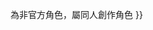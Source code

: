 {{Navbox
| name = 瑪利歐系列
| title = [[瑪利歐系列|-{zh-cn:马力欧;zh-tw:瑪利歐;zh-hk:瑪利歐;}-系列]]
| bodyclass=hlist
| belowclass=hlist
| state = {{{state|autocollapse}}}
| above = [[马力欧系列游戏列表|游戏列表]]
| image = [[File:Mario emblem.svg|75px]]
| group1 = [[超级马力欧系列|超级-{zh-cn:马力欧;zh-tw:瑪利歐;zh-hk:瑪利歐;}-]]
| list1 = {{Navbox subgroup

  |group1= 2D橫向
  |list1=
* [[超级马力欧兄弟|-{zh-cn:超级马力欧兄弟;zh-tw:超級瑪利歐兄弟;zh-hk:超級瑪利歐兄弟;}-]]
* [[超级马力欧兄弟2|2]]
* [[超级马力欧兄弟USA|USA]]
* [[超級瑪利歐兄弟3|3]]
* [[超級瑪利歐世界|世界]]
* [[超级马力欧 耀西岛|耀西岛]]

  |group2= 3D橫向
  |list2= 
* [[新超级马力欧兄弟|-{zh-cn:新 超级马力欧兄弟;zh-tw:新 超級瑪利歐兄弟;zh-hk:新 超級瑪利歐兄弟}-]]
* [[新超级马力欧兄弟Wii|Wii]]
* [[New 超級瑪利歐兄弟2|2]]
* [[新超级马力欧兄弟U|U]]
** [[新超級路易吉U]]
** [[新超级马力欧兄弟U#新 超級瑪利歐兄弟U 豪華版|豪华版]]

  |group3= 3D
  |list3=
* [[超級瑪利歐64|-{zh-cn:超级马力欧64;zh-tw:超級瑪利歐64;zh-hk:超級瑪利歐64;}-]]
** [[超级马力欧64DS|DS]]
* [[超級瑪利歐陽光|陽光]]
* [[超级马力欧银河|銀河]]
* [[超级马力欧银河2|銀河2]]
* [[超級瑪利歐3D樂園|3D樂園]]
* [[超級瑪利歐3D世界|3D世界]]
** [[超級瑪利歐3D世界+狂怒世界|+狂怒世界]]
* [[超级马力欧 奥德赛|奧德賽]]

  |group4= {{lj|超級瑪利歐樂園系列|マリオランド|-{zh-cn:大陆;zh-tw:樂園;zh-hk:樂園;}-}}
  |list4=
* [[超級瑪利歐樂園|-{zh-cn:超级马力欧大陆;zh-tw:超級瑪利歐樂園;zh-hk:超級瑪利歐樂園;}-]]
* [[超級瑪利歐樂園2 六個金幣|2 六個金幣]]

  |group5= 創作家
  |list5=
* [[超級瑪利歐創作家|-{zh-cn:超级马力欧创作家;zh-tw:超級瑪利歐創作家}-]]
* [[超級瑪利歐創作家2|2]]

  |group6= 合輯
  |list6=
* [[超级马力欧合辑|超級瑪利歐收藏輯]]
* [[超級瑪利歐兄弟 豪華版|DX]]
* {{lj|超級瑪利歐Advance|スーパーマリオアドバンス|Advance}}
* [[超級瑪利歐 3D收藏輯|3D收藏輯]]
  }}

| group2 = 其他作品
| list2 = {{Navbox subgroup
  |group1 = [[马力欧系列角色扮演游戏列表|角色扮演]]
  |list1 =
* [[超级马力欧RPG|-{zh-cn:超级马力欧RPG;zh-tw:超級瑪利歐RPG;zh-hk:超級瑪利歐RPG;}-]]
* [[马力欧系列角色扮演游戏列表|-{zh-cn:纸片马力欧系列;zh-tw:紙片瑪利歐系列;zh-hk:紙片瑪利歐系列;}-]]
* [[马力欧系列角色扮演游戏列表#马里奥与路易RPG系列|-{zh-cn:马力欧与路易吉RPG系列;zh-tw:瑪利歐與路易吉RPG系列;zh-hk:瑪利歐與路易吉RPG系列;}-]]
* [[马力欧系列角色扮演游戏列表#马里奥+疯狂兔子系列|-{zh-cn:马力欧+疯狂兔子系列;zh-tw:瑪利歐+瘋狂兔子系列;}-]]

  | group2 = [[马力欧系列体育游戏列表|体育]]
  | list2 =
* [[马力欧系列体育游戏列表#马里奥网球|-{zh-cn:马力欧;zh-tw:瑪利歐;}-网球]]
* [[马力欧系列体育游戏列表#马里奥高尔夫|高尔夫]]
* [[马力欧系列体育游戏列表#马里奥棒球游戏|棒球]]
* [[马力欧系列体育游戏列表#瑪利歐激戰前鋒遊戲|激戰前鋒]]
* [[瑪利歐&索尼克 AT 奧林匹克運動會系列|-{zh-cn:马力欧和索尼克在奥林匹克运动会系列;zh-tw:瑪利歐和音速小子在奧林匹克運動會系列;zh-hk:瑪利歐和超音鼠在奧林匹克運動會系列;}-]]

  | group3 = [[Template:瑪利歐賽車系列|竞速]]
  | list3 =
* [[瑪利歐賽車系列|-{zh-cn:马力欧卡丁车;zh-tw:瑪利歐賽車;}-系列]]

  | group4 = [[Template:马力欧系列益智游戏|益智]]
  | list4 =
* [[拆屋工]]
* [[马力欧对森喜刚系列|-{zh-cn:马力欧对森喜刚系列;zh-tw:瑪利歐對森喜剛系列;zh-hk:瑪利歐對森喜剛系列;}-]]
* [[马力欧医生|-{zh-cn:马力欧医生;zh-tw:瑪利歐醫生;zh-hk:瑪利歐醫生;}-]]
* [[路易吉医生&细菌扑灭|路易吉醫生]]

  | group5 = 派對
  | list5 =
* [[瑪利歐派對系列|-{zh-cn:马力欧;zh-tw:瑪利歐;zh-hk:瑪利歐;}-派对系列]]

  | group6 = 平台動作
  | list6 =
* [[马力欧兄弟|-{zh-cn:马力欧;zh-tw:瑪利歐;zh-hk:瑪利歐;}-兄弟]]
* {{link-jp|瑪利歐衝擊|マリオクラッシュ|瑪利歐衝擊}}
* {{link-en|超級瑪利歐兄弟35|Super Mario Bros. 35|-{zh-cn:超级马力欧兄弟35;zh-tw:超級瑪利歐兄弟35;zh-hk:超級瑪利歐兄弟35;}-}}

  | group7 = [[弹珠台 (电子游戏)|彈珠枱]]
  | list7 =
* {{link-jp|瑪利歐彈珠台|スーパーマリオボール}}

  | group8 = 繪圖
  | list8 =
* {{link-jp|瑪利歐繪圖|マリオペイント}}
* {{link-jp|瑪利歐記念冊|マリオのふぉとぴー}}
* {{link-jp|瑪利歐藝術家系列|マリオアーティストシリーズ}}

  | group9 = {{le|马力欧教育游戏列表|List of Mario educational games|教育}}
  | list9 =
* {{link-en|瑪利歐失蹤了！|Mario Is Missing!}}
* {{link-en|瑪利歐的時間機器|Mario's Time Machine}}
* {{link-en|瑪利歐學前教育！|Mario's Early Years!}}
* {{link-en|瑪利歐的遊戲展覽|Mario's Game Gallery}}

  | group10 = {{le|瑪利歐LCD遊戲列表|List of LCD games featuring Mario|LCD遊戲}}
  | list10 = 
*{{le|瑪利歐水泥工廠|Mario's Cement Factory}}
*{{le|Game & Watch: 超級瑪利歐兄弟|Game & Watch: Super Mario Bros.}}

  | group11 = 衍生
  | list11 =
* [[耀西系列]]
* [[瓦力欧系列|瓦利歐系列]]
*  [[路易吉洋樓|-{zh-cn:路易吉洋馆;zh-tw:路易吉洋樓;}-]]
** [[路易吉洋樓2|2]]
** [[路易吉洋樓3|3]]
* [[超級碧姬公主]]
* [[前进！奇诺比奥队长]]

  | group12 = -{zh-cn:移动设备; zh-tw:行動裝置; zh-hk:流動裝置}-
  | list12 = 
* [[超级马力欧酷跑|-{zh-cn:超级马力欧酷跑;zh-tw:超級瑪利歐酷跑;zh-hk:超級瑪利歐酷跑}-]]
* [[瑪利歐醫生世界|-{zh-cn:马力欧医生世界;zh-tw:瑪利歐醫生世界;}-]]
* [[马里奥赛车巡回赛|瑪利歐賽車巡迴賽]]

  | group13 = 玩具
  | list13 =
* {{le|樂高超級瑪利歐系列|Lego Super Mario|樂高-{zh-cn:超级马力欧;zh-tw:超級瑪利歐;}-系列}}
}}

 | group3 = 終止開發
 |list3 =
*{{le|超級瑪利歐古怪世界|Super Mario's Wacky Worlds}}
*{{le|超級瑪利歐128|Super Mario 128}}

| group4 = 世界觀
| list4 = {{Navbox subgroup
  |group1 = {{le|瑪利歐系列角色列表|List of Mario franchise characters|角色}}
  |list1 =
* [[马力欧 (角色)|-{zh-cn:马力欧;zh-tw:瑪利歐;}-]]
* [[路易吉]]
* [[桃花公主|-{zh-cn:桃花公主;zh-tw:碧姬公主;}-]]
* [[奇諾比奧]]
* [[庫巴 (角色)|-{zh-cn:酷霸王;zh-tw:庫巴;}-]]
** [[庫巴姬|-{zh-cn:酷霸王姬;zh-tw:庫巴姬;}-*]]
* [[凱瑟琳 (瑪利歐)|凱瑟琳]]
* [[黛西公主|-{zh-cn:菊花公主;zh-tw:黛西公主;}-]]
* [[耀西]]
* [[卡美克]]
* [[瓦力欧|-{zh-cn:瓦力欧;zh-tw:瓦利歐;zh-hk:瓦利歐;}-]]
* {{le|瓦路易吉|Waluigi|瓦-{}-路易吉}}
* {{le|庫巴Jr.|Bowser Jr.|-{zh-cn:酷霸王Jr.;zh-tw:庫巴Jr.;}-}}
* {{le|奇諾比珂|Toadette}}
* [[羅潔塔|-{zh-cn:罗莎塔;zh-tw:羅潔塔;}-]]
* [[奇可]]
* [[大金刚 (角色)|森喜刚]]
* {{le|狄狄剛|Diddy Kong}}
* {{le|波琳|Pauline (Nintendo)}}

  |group2 = 敵人
  |list2 = 
* [[栗寶寶]]
* {{le|慢慢龜|Koopa Troopa}}
* {{le|鐵鎚兄弟|Hammer Bro}}
* {{lj|吞食花|パックンフラワー}}
* {{lj|泡泡魚|プクプク}}
* {{lj|魷魷|ゲッソー}}
* {{le|球蓋姆|Lakitu}}
* {{le|害羞幽靈|Boo (character)}}
* {{le|汪汪|Chain Chomp}}
* {{le|嘿呵|hey-ho}}
|group3 = 設定
  |list3 =
* {{le|蘑菇王國|Mushroom Kingdom}}
* {{lj|瑪利歐系列道具列表|マリオシリーズのアイテム一覧|道具}}

  |group4 = 其他
  |list4 =
* [[世界1-1]]
* [[超级马力欧兄弟主题曲]]
* {{le|跳負關|Minus World}}
}}

| group5 = {{le|瑪利歐系列跨媒體製作作品列表|List of non-video game media featuring Mario|改编作品}}
| list5 = {{Navbox subgroup
  | group1 = 電影
  | list1 =
* {{link-jp|超级瑪利歐兄弟 碧姬公主救出大作戰!|スーパーマリオブラザーズ ピーチ姫救出大作戦!}}（動畫）
* [[超级马里奥兄弟 (电影)|超级-{zh-cn:马力欧;zh-tw:瑪利歐;}-兄弟]]（真人）
* [[超級瑪利歐兄弟 (2023年電影)|超級瑪利歐兄弟]]（動畫）

  | group2 = 電視
  | list2 =
* {{le|超级马力欧兄弟 超级秀!|The Super Mario Bros. Super Show!}}（真人+動畫）
* {{le|King Koopa's Kool Kartoons}}（真人秀）
* {{le|超級瑪利歐兄弟3歷險記|The Adventures of Super Mario Bros. 3}}（動畫）
* {{le|超級瑪利歐世界 (動畫)|Super Mario World (TV series)|超級瑪利歐世界}}（動畫）

  | group3 = 漫畫
  | list3 =
* {{le|任天堂漫畫系統|Nintendo Comics System}}
* [[任天堂游戏书]]
* {{le|超級瑪利歐歷險記|Super Mario Adventures}}
}}

 | group6 = [[超级任天堂世界|主題樂園]]
 | list6 =
* [[日本環球影城|日本大阪]]
* [[好萊塢環球影城|美國加利福尼亞州]]（興建中）
* {{le|環球史詩宇宙|Universal's Epic Universe|美國佛羅里達州}}（計劃中）
* [[新加坡環球影城|新加坡聖淘沙島]]（計劃中）

| group7 = 相关游戏
| list7 = 
* [[大金刚系列]]
* [[夢工廠悸動恐慌]]
* {{link-jp|Game Boy遊戲博物館|ゲームボーイギャラリー}}
* [[任天堂明星大亂鬥系列]]
* [[富豪街系列|-{zh-cn:富豪街; zh-tw:人生街道;}-系列]]
* [[任天堂大陆|-{zh-cn:任天堂大陆;zh-tw:任天堂樂園;zh-hk:任天堂樂園;}-]]

| group8 = 相关人物
| list8 =
* [[宫本茂]]
* [[手塚卓志]]
* [[近藤浩治]]
* [[橫井軍平]]
* [[小田部羊一]]
* [[田邊賢輔]]
* {{link-jp|山村康久|山村康久}}
* [[绀野秀树]]
* [[木村浩之]]
* [[小泉欢晃]]
* {{link-jp|横田真人|横田真人 (作曲家)|横田真人}}
* [[查爾斯·馬爾蒂內]]

| group9 = 相关條目
| list9 =
* [[任天堂]]
* {{lj|改造瑪利歐|改造マリオ}}
* {{le|路易吉年|Year of Luigi}}
* {{le|超級瑪利歐兄弟35週年紀念活動|Super Mario Bros. 35th Anniversary}}
* {{le|瑪利歐系列非官方作品列表|List of unofficial Mario media|非官方作品}}

| below = {{*}}為非官方角色，屬同人創作角色
}}<noinclude>
{{Documentation}}
</noinclude>